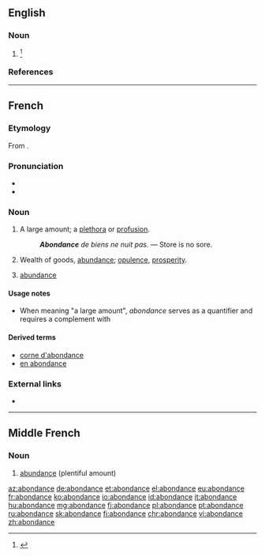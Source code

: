 ==English==

===Noun===
{{en-noun}}

# {{context|card games|lang=en}} {{alternative form of|abundance|lang=en}}<ref>{{R:SOED5|page=6}}</ref>

===References===
<references/>

----

==French==

===Etymology===
From {{etyl|la|fr}} {{m|fr|abundantia}}.

===Pronunciation===
* {{audio|Fr-abondance.ogg|Audio|lang=fr}}
* {{audio|Fr-Paris--abondance.ogg|Audio (Paris)|lang=fr}}

===Noun===
{{fr-noun|f}}

# A large amount; a [[plethora]] or [[profusion]].
#: '''''Abondance''' de biens ne nuit pas.'' — Store is no sore.
# Wealth of goods, [[abundance]]; [[opulence]], [[prosperity]].
# {{context|sciences|lang=fr}} [[abundance]]

====Usage notes====
* When meaning "a large amount", ''abondance'' serves as a quantifier and requires a complement with {{term|de|lang=fr}}

====Derived terms====
* [[corne d'abondance]]
* [[en abondance]]

===External links===
* {{R:TLFi}}

----

==Middle French==

===Noun===
{{frm-noun|f}}

# [[abundance]] (plentiful amount)

[[az:abondance]]
[[de:abondance]]
[[et:abondance]]
[[el:abondance]]
[[eu:abondance]]
[[fr:abondance]]
[[ko:abondance]]
[[io:abondance]]
[[id:abondance]]
[[it:abondance]]
[[hu:abondance]]
[[mg:abondance]]
[[fj:abondance]]
[[pl:abondance]]
[[pt:abondance]]
[[ru:abondance]]
[[sk:abondance]]
[[fi:abondance]]
[[chr:abondance]]
[[vi:abondance]]
[[zh:abondance]]
